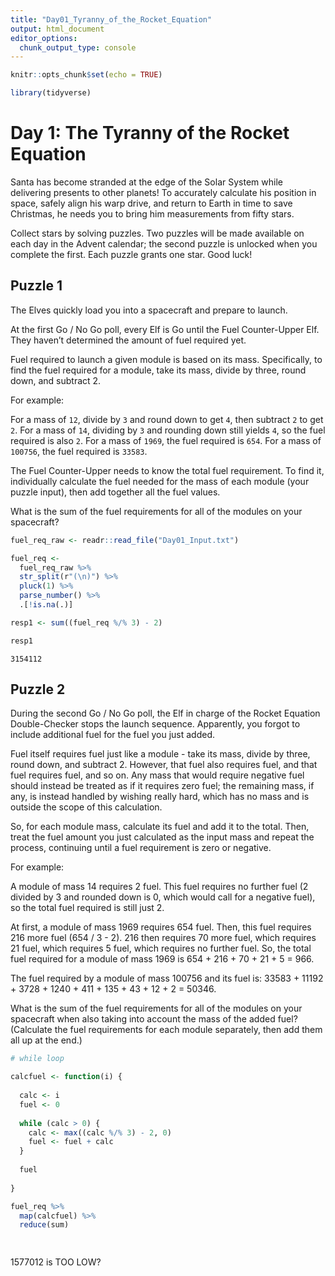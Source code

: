 ```yaml
---
title: "Day01_Tyranny_of_the_Rocket_Equation"
output: html_document
editor_options: 
  chunk_output_type: console
---
```


```r
knitr::opts_chunk$set(echo = TRUE)

library(tidyverse)
```

# Day 1: The Tyranny of the Rocket Equation

Santa has become stranded at the edge of the Solar System while delivering presents to other planets! To accurately calculate his position in space, safely align his warp drive, and return to Earth in time to save Christmas, he needs you to bring him measurements from fifty stars.

Collect stars by solving puzzles. Two puzzles will be made available on each day in the Advent calendar; the second puzzle is unlocked when you complete the first. Each puzzle grants one star. Good luck!


## Puzzle 1 

The Elves quickly load you into a spacecraft and prepare to launch.

At the first Go / No Go poll, every Elf is Go until the Fuel Counter-Upper Elf. They haven't determined the amount of fuel required yet.

Fuel required to launch a given module is based on its mass. Specifically, to find the fuel required for a module, take its mass, divide by three, round down, and subtract 2.

For example:

For a mass of `12`, divide by `3` and round down to get `4`, then subtract `2` to get `2`.
For a mass of `14`, dividing by `3` and rounding down still yields `4`, so the fuel required is also `2`.
For a mass of `1969`, the fuel required is `654`.
For a mass of `100756`, the fuel required is `33583`.

The Fuel Counter-Upper needs to know the total fuel requirement. To find it, individually calculate the fuel needed for the mass of each module (your puzzle input), then add together all the fuel values.

What is the sum of the fuel requirements for all of the modules on your spacecraft?

```r
fuel_req_raw <- readr::read_file("Day01_Input.txt")

fuel_req <- 
  fuel_req_raw %>% 
  str_split(r"(\n)") %>% 
  pluck(1) %>% 
  parse_number() %>% 
  .[!is.na(.)]

resp1 <- sum((fuel_req %/% 3) - 2)

resp1

```

`3154112`

## Puzzle 2

During the second Go / No Go poll, the Elf in charge of the Rocket Equation Double-Checker stops the launch sequence. Apparently, you forgot to include additional fuel for the fuel you just added.

Fuel itself requires fuel just like a module - take its mass, divide by three, round down, and subtract 2. However, that fuel also requires fuel, and that fuel requires fuel, and so on. Any mass that would require negative fuel should instead be treated as if it requires zero fuel; the remaining mass, if any, is instead handled by wishing really hard, which has no mass and is outside the scope of this calculation.

So, for each module mass, calculate its fuel and add it to the total. Then, treat the fuel amount you just calculated as the input mass and repeat the process, continuing until a fuel requirement is zero or negative. 

For example:

A module of mass 14 requires 2 fuel. This fuel requires no further fuel (2 divided by 3 and rounded down is 0, which would call for a negative fuel), so the total fuel required is still just 2.

At first, a module of mass 1969 requires 654 fuel. Then, this fuel requires 216 more fuel (654 / 3 - 2). 216 then requires 70 more fuel, which requires 21 fuel, which requires 5 fuel, which requires no further fuel. So, the total fuel required for a module of mass 1969 is 654 + 216 + 70 + 21 + 5 = 966.

The fuel required by a module of mass 100756 and its fuel is: 33583 + 11192 + 3728 + 1240 + 411 + 135 + 43 + 12 + 2 = 50346.

What is the sum of the fuel requirements for all of the modules on your spacecraft when also taking into account the mass of the added fuel? (Calculate the fuel requirements for each module separately, then add them all up at the end.)

```r
# while loop

calcfuel <- function(i) {
  
  calc <- i
  fuel <- 0
  
  while (calc > 0) {
    calc <- max((calc %/% 3) - 2, 0)
    fuel <- fuel + calc
  }
  
  fuel
  
}

fuel_req %>% 
  map(calcfuel) %>% 
  reduce(sum)
  



```

1577012 is TOO LOW?
